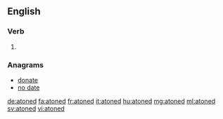 ==English==

===Verb===
{{head|en}}

# {{en-past of|atone}}

===Anagrams===
* [[donate#English|donate]]
* [[no date#English|no date]]

[[de:atoned]]
[[fa:atoned]]
[[fr:atoned]]
[[it:atoned]]
[[hu:atoned]]
[[mg:atoned]]
[[ml:atoned]]
[[sv:atoned]]
[[vi:atoned]]